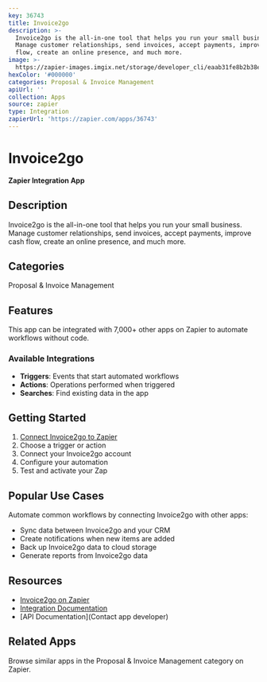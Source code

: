 ```yaml
---
key: 36743
title: Invoice2go
description: >-
  Invoice2go is the all-in-one tool that helps you run your small business.
  Manage customer relationships, send invoices, accept payments, improve cash
  flow, create an online presence, and much more.
image: >-
  https://zapier-images.imgix.net/storage/developer_cli/eaab31fe8b2b38ee1cfcee951314e709.png?auto=format%2Ccompress&ixlib=python-3.0.0&q=50
hexColor: '#000000'
categories: Proposal & Invoice Management
apiUrl: ''
collection: Apps
source: zapier
type: Integration
zapierUrl: 'https://zapier.com/apps/36743'
---
```

# Invoice2go

**Zapier Integration App**

## Description

Invoice2go is the all-in-one tool that helps you run your small business. Manage customer relationships, send invoices, accept payments, improve cash flow, create an online presence, and much more.

## Categories

Proposal & Invoice Management

## Features

This app can be integrated with 7,000+ other apps on Zapier to automate workflows without code.

### Available Integrations

- **Triggers**: Events that start automated workflows
- **Actions**: Operations performed when triggered
- **Searches**: Find existing data in the app

## Getting Started

1. [Connect Invoice2go to Zapier](https://zapier.com/apps/36743)
2. Choose a trigger or action
3. Connect your Invoice2go account
4. Configure your automation
5. Test and activate your Zap

## Popular Use Cases

Automate common workflows by connecting Invoice2go with other apps:

- Sync data between Invoice2go and your CRM
- Create notifications when new items are added
- Back up Invoice2go data to cloud storage
- Generate reports from Invoice2go data

## Resources

- [Invoice2go on Zapier](https://zapier.com/apps/36743)
- [Integration Documentation](https://zapier.com/apps/36743/integrations)
- [API Documentation](Contact app developer)

## Related Apps

Browse similar apps in the Proposal & Invoice Management category on Zapier.
